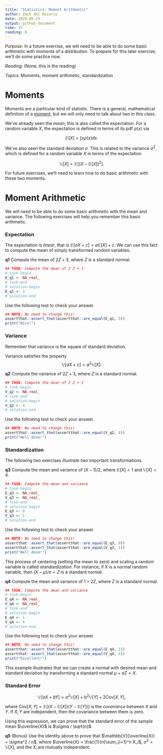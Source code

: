 ```yaml
---
title: "Statistics: Moment Arithmetic"
author: Zach del Rosario
date: 2020-06-23
output: github_document
time: 15
reading: 0
---
```


*Purpose*: In a future exercise, we will need to be able to do some basic arithmetic with *moments* of a distribution. To prepare for this later exercise, we'll do some practice now.

*Reading*: (None, this is the reading)

*Topics*: Moments, moment arithmetic, standardization

# Moments
<!-- -------------------------------------------------- -->

Moments are a particular kind of statistic. There is a general, mathematical definition of a [moment](https://en.wikipedia.org/wiki/Moment_(mathematics)), but we will only need to talk about two in this class.

We've already seen the *mean*; this is also called the expectation. For a random variable $X$, the expectation is defined in terms of its pdf $\rho(x)$ via

$$\mathbb{E}[X] = \int x \rho(x) dx.$$

We've also seen the standard deviation $\sigma$. This is related to the variance $\sigma^2$, which is defined for a random variable $X$ in terms of the expectation

$$\mathbb{V}[X] = \mathbb{E}[(X - \mathbb{E}[X])^2].$$

For future exercises, we'll need to learn how to do basic arithmetic with these two moments.

# Moment Arithmetic
<!-- -------------------------------------------------- -->

We will need to be able to do some basic arithmetic with the mean and variance. The following exercises will help you remember this basic arithmetic.

### Expectation
<!-- ------------------------- -->

The expectation is *linear*, that is $\mathbb{E}[aX + c] = a \mathbb{E}[X] + c$. We can use this fact to compute the mean of simply transformed random variables.

__q1__ Compute the mean of $2 Z + 3$, where $Z$ is a standard normal.

```r
## TASK: Compute the mean of 2 Z + 3
# task-begin
E_q1 <- NA_real_
# task-end
# solution-begin
E_q1 <- 3
# solution-end
```

Use the following test to check your answer.

```r
## NOTE: No need to change this!
assertthat::assert_that(assertthat::are_equal(E_q1, 3))
print("Nice!")
```

### Variance
<!-- ------------------------- -->

Remember that variance is the square of standard deviation.

Variance satisfies the property $$\mathbb{V}[aX + c] = a^2 \mathbb{V}[X].$$

__q2__ Compute the variance of $2 Z + 3$, where $Z$ is a standard normal.

```r
## TASK: Compute the mean of 2 Z + 3
# task-begin
V_q2 <- NA_real_
# task-end
# solution-begin
V_q2 <- 4
# solution-end
```

Use the following test to check your answer.

```r
## NOTE: No need to change this!
assertthat::assert_that(assertthat::are_equal(V_q2, 4))
print("Well done!")
```

### Standardization
<!-- ------------------------- -->

The following two exercises illustrate two important transformations.

__q3__ Compute the mean and variance of $(X - 1) / 2$, where $\mathbb{E}[X] = 1$ and $\mathbb{V}[X] = 4$.

```r
## TASK: Compute the mean and variance
# task-begin
E_q3 <- NA_real_
V_q3 <- NA_real_
# task-end
# solution-begin
E_q3 <- 0
V_q3 <- 1
# solution-end
```

Use the following test to check your answer.

```r
## NOTE: No need to change this!
assertthat::assert_that(assertthat::are_equal(E_q3, 0))
assertthat::assert_that(assertthat::are_equal(V_q3, 1))
print("Well done!")
```

This process of centering (setting the mean to zero) and scaling a random variable is called *standardization*. For instance, if $X$ is a normal random variable, then $(X - \mu) / \sigma = Z$ is a standard normal.

__q4__ Compute the mean and variance of $1 + 2 Z$, where $Z$ is a standard normal.

```r
## TASK: Compute the mean and variance
# task-begin
E_q4 <- NA_real_
V_q4 <- NA_real_
# task-end
# solution-begin
E_q4 <- 1
V_q4 <- 4
# solution-end
```

Use the following test to check your answer.

```r
## NOTE: No need to change this!
assertthat::assert_that(assertthat::are_equal(E_q4, 1))
assertthat::assert_that(assertthat::are_equal(V_q4, 4))
print("Excellent!")
```

This example illustrates that we can create a normal with desired mean and standard deviation by transforming a standard normal $\mu + \sigma Z = X$.

### Standard Error
<!-- ------------------------- -->

$$\mathbb{V}[aX + bY] = a^2 \mathbb{V}[X] + b^2 \mathbb{V}[Y] + 2 \text{Cov}[X, Y],$$

where $\text{Cov}[X, Y] = \mathbb{E}[(X - \mathbb{E}[X])(Y - \mathbb{E}[Y])]$ is the *covariance* between $X$ and $Y$. If $X, Y$ are independent, then the covariance between them is zero.

Using this expression, we can prove that the standard error of the sample mean $\overline{X}$ is $\sigma / \sqrt{n}$.

__q5__ (Bonus) Use the identity above to prove that $\mathbb{V}[\overline{X}] = \sigma^2 / n$, where $\overline{X} = \frac{1}{n}\sum_{i=1}^n X_i$, $\sigma^2 = \mathbb{V}[X]$, and the $X_i$ are mutually independent.

<!-- include-exit-ticket -->
